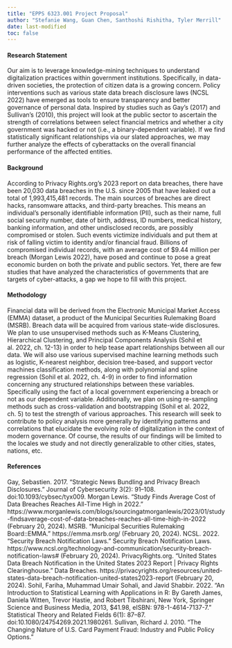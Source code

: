 ```yaml
---
title: "EPPS 6323.001 Project Proposal"
author: "Stefanie Wang, Guan Chen, Santhoshi Rishitha, Tyler Merrill"
date: last-modified
toc: false
---
```


#### Research Statement

Our aim is to leverage knowledge-mining techniques to understand digitalization practices within government institutions. Specifically, in data-driven societies, the protection of citizen data is a growing concern. Policy interventions such as various state data breach disclosure laws (NCSL 2022) have emerged as tools to ensure transparency and better governance of personal data. Inspired by studies such as Gay’s (2017) and Sullivan’s (2010), this project will look at the public sector to ascertain the strength of correlations between select financial metrics and whether a city government was hacked or not (i.e., a binary-dependent variable). If we find statistically significant relationships via our slated approaches, we may further analyze the effects of cyberattacks on the overall financial performance of the affected entities.

#### Background

According to Privacy Rights.org’s 2023 report on data breaches, there have been 20,030 data breaches in the U.S. since 2005 that have leaked out a total of 1,993,415,481 records. The main sources of breaches are direct hacks, ransomware attacks, and third-party breaches. This means an individual’s personally identifiable information (PII), such as their name, full social security number, date of birth, address, ID numbers, medical history, banking information, and other undisclosed records, are possibly compromised or stolen. Such events victimize individuals and put them at risk of falling victim to identity and/or financial fraud. Billions of compromised individual records, with an average cost of \$9.44 million per breach (Morgan Lewis 2022), have posed and continue to pose a great economic burden on both the private and public sectors. Yet, there are few studies that have analyzed the characteristics of governments that are targets of cyber-attacks, a gap we hope to fill with this project.

#### Methodology

Financial data will be derived from the Electronic Municipal Market Access (EMMA) dataset, a product of the Municipal Securities Rulemaking Board (MSRB). Breach data will be acquired from various state-wide disclosures. We plan to use unsupervised methods such as K-Means Clustering, Hierarchical Clustering, and Principal Components Analysis (Sohil et al. 2022, ch. 12-13) in order to help tease apart relationships between all our data. We will also use various supervised machine learning methods such as logistic, K-nearest neighbor, decision tree-based, and support vector machines classification methods, along with polynomial and spline regression (Sohil et al. 2022, ch. 4-9) in order to find information concerning any structured relationships between these variables. Specifically using the fact of a local government experiencing a breach or not as our dependent variable. Additionally, we plan on using re-sampling methods such as cross-validation and bootstrapping (Sohil et al. 2022, ch. 5) to test the strength of various approaches. This research will seek to contribute to policy analysis more generally by identifying patterns and correlations that elucidate the evolving role of digitalization in the context of modern governance. Of course, the results of our findings will be limited to the locales we study and not directly generalizable to other cities, states, nations, etc.

#### References

Gay, Sebastien. 2017. “Strategic News Bundling and Privacy Breach Disclosures.” Journal of Cybersecurity 3(2): 91–108. doi:10.1093/cybsec/tyx009. Morgan Lewis. “Study Finds Average Cost of Data Breaches Reaches All-Time High in 2022.” https://www.morganlewis.com/blogs/sourcingatmorganlewis/2023/01/study-findsaverage-cost-of-data-breaches-reaches-all-time-high-in-2022 (February 20, 2024). MSRB. “Municipal Securities Rulemaking Board::EMMA.” https://emma.msrb.org/ (February 20, 2024). NCSL. 2022. “Security Breach Notification Laws.” Security Breach Notification Laws. https://www.ncsl.org/technology-and-communication/security-breach-notification-laws# (February 20, 2024). PrivacyRights.org. “United States Data Breach Notification in the United States 2023 Report \| Privacy Rights Clearinghouse.” Data Breaches. https://privacyrights.org/resources/united-states-data-breach-notification-united-states2023-report (February 20, 2024). Sohil, Fariha, Muhammad Umair Sohali, and Javid Shabbir. 2022. “An Introduction to Statistical Learning with Applications in R: By Gareth James, Daniela Witten, Trevor Hastie, and Robert Tibshirani, New York, Springer Science and Business Media, 2013, \$41.98, eISBN: 978-1-4614-7137-7.” Statistical Theory and Related Fields 6(1): 87–87. doi:10.1080/24754269.2021.1980261. Sullivan, Richard J. 2010. “The Changing Nature of U.S. Card Payment Fraud: Industry and Public Policy Options.”
